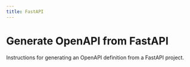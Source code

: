 ```yaml
---
title: FastAPI
---
```


# Generate OpenAPI from FastAPI

Instructions for generating an OpenAPI definition from a FastAPI project. 